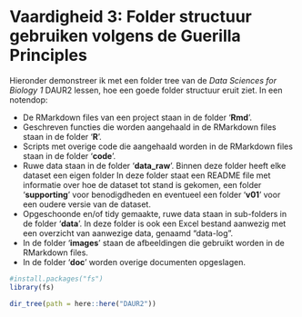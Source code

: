 # Vaardigheid 3: Folder structuur gebruiken volgens de Guerilla Principles

Hieronder demonstreer ik met een folder tree van de _Data Sciences for Biology 1_ DAUR2 lessen, hoe een goede folder structuur eruit ziet. In een notendop:

* De RMarkdown files van een project staan in de folder '__Rmd__'.
* Geschreven functies die worden aangehaald in de RMarkdown files staan in de folder '__R__'.
* Scripts met overige code die aangehaald worden in de RMarkdown files staan in de folder '__code__'.
* Ruwe data staan in de folder '__data_raw__'. Binnen deze folder heeft elke dataset een eigen folder In deze folder staat een README file met informatie over hoe de dataset tot stand is gekomen, een folder '__supporting__' voor benodigdheden en eventueel een folder '__v01__' voor een oudere versie van de dataset.
* Opgeschoonde en/of tidy gemaakte, ruwe data staan in sub-folders in de folder '__data__'. In deze folder is ook een Excel bestand aanwezig met een overzicht van aanwezige data, genaamd "data-log".
* In de folder '__images__' staan de afbeeldingen die gebruikt worden in de RMarkdown files.
* In de folder '__doc__' worden overige documenten opgeslagen.


```r
#install.packages("fs")
library(fs)

dir_tree(path = here::here("DAUR2"))
```
